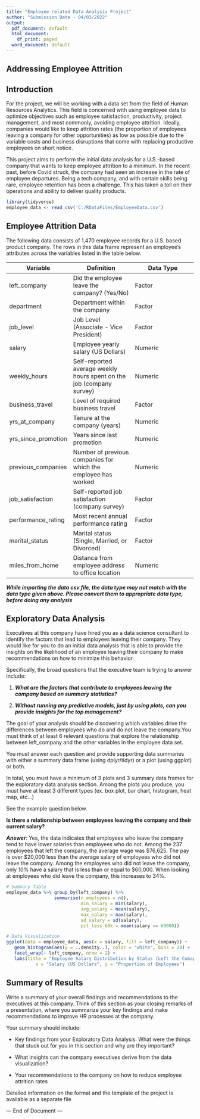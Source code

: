 ---
title: "Employee related Data Analysis Project"
author: "Submission Date - 04/03/2022"
output:
  pdf_document: default
  html_document:
    df_print: paged
  word_document: default
---

## Addressing Employee Attrition


## Introduction
For the project, we will be working with a data set from the field of Human Resources Analytics. This field is concerned with using employee data to optimize objectives such as employee satisfaction, productivity, project management, and most commonly, avoiding employee attrition. Ideally, companies would like to keep attrition rates (the proportion of employees leaving a company for other opportunities) as low as possible due to the variable costs and business disruptions that come with replacing productive employees on short notice.

This project aims to perform the initial data analysis for a U.S.-based company that wants to keep employee attrition to a minimum. In the recent past, before Covid struck, the company had seen an increase in the rate of employee departures. Being a tech company, and with certain skills being rare, employee retention has been a challenge. This has taken a toll on their operations and ability to deliver quality products.


```{r, results='hide', message=FALSE,warning=FALSE }
library(tidyverse)
employee_data <- read_csv('C:/RDataFiles/EmployeeData.csv')
```


## Employee Attrition Data

The following data consists of 1,470 employee records for a U.S. based product company. The rows in this data frame represent an employee's attributes across the variables listed in the table below.

| Variable        | Definition          |Data Type |
|-----------------|-----------------|-----------------|
|left_company	| Did the employee leave the company? (Yes/No)|	Factor |
|department	| Department within the company	| Factor |
| job_level	| Job Level (Associate - Vice President) | Factor |
| salary	| Employee yearly salary (US Dollars)	| Numeric |
| weekly_hours	| Self-reported average weekly hours spent on the job (company survey) | Numeric |
| business_travel	| Level of required business travel	| Factor |
| yrs_at_company	| Tenure at the company (years)	| Numeric |
| yrs_since_promotion |	Years since last promotion	| Numeric |
| previous_companies	| Number of previous companies for which the employee has worked	| Numeric |
| job_satisfaction	| Self-reported job satisfaction (company survey)	| Factor |
| performance_rating	| Most recent annual performance rating	| Factor |
| marital_status	| Marital status (Single, Married, or Divorced)	| Factor |
| miles_from_home	| Distance from employee address to office location	| Numeric |

***While importing the data csv file, the data type may not match with the data type given above. Please convert them to appropriate data type, before doing any analysis ***



## Exploratory Data Analysis


Executives at this company have hired you as a data science consultant to identify the factors that lead to employees leaving their company. They would like for you to do an initial data analysis that is able to provide the insights on the likelihood of an employee leaving their company to make recommendations on how to minimize this behavior.

Specifically, the broad questions that the executive team is trying to answer include:

1. ***What are the factors that contribute to employees leaving the company based on summary statistics?***

2. ***Without running any predictive models, just by using plots, can you provide insights for the top management?***

The goal of your analysis should be discovering which variables drive the differences between employees who do and do not leave the company.You must think of at least 6 relevant questions that explore the relationship between left_company and the other variables in the employee data set.

You must answer each question and provide supporting data summaries with either a summary data frame (using dplyr/tidyr) or a plot (using ggplot) or both.

In total, you must have a minimum of 3 plots and 3 summary data frames for the exploratory data analysis section. Among the plots you produce, you must have at least 3 different types (ex. box plot, bar chart, histogram, heat map, etc…)


See the example question below.

**Is there a relationship between employees leaving the company and their current salary?**

***Answer***: Yes, the data indicates that employees who leave the company tend to have lower salaries than employees who do not. Among the 237 employees that left the company, the average wage was $76,625. The pay is over $20,000 less than the average salary of employees who did not leave the company. 
Among the employees who did not leave the company, only 10% have a salary that is less than or equal to $60,000. When looking at employees who did leave the company, this increases to 34%. 

```{r}
# Summary Table
employee_data %>% group_by(left_company) %>% 
                  summarise(n_employees = n(),
                            min_salary = min(salary),
                            avg_salary = mean(salary),
                            max_salary = max(salary),
                            sd_salary = sd(salary),
                            pct_less_60k = mean(salary <= 60000))
```


```{r}
# Data Visualization
ggplot(data = employee_data, aes(x = salary, fill = left_company)) + 
   geom_histogram(aes(y = ..density..), color = "white", bins = 20) +
   facet_wrap(~ left_company, nrow = 2) +
   labs(title = "Employee Salary Distribution by Status (Left the Comapny - Yes/No)",
           x = "Salary (US Dollars", y = "Proportion of Employees")
```



## Summary of Results 
Write a summary of your overall findings and recommendations to the executives at this company. Think of this section as your closing remarks of a presentation, where you summarize your key findings and make recommendations to improve HR processes at the company.

Your summary should include:

* Key findings from your Exploratory Data Analysis. What were the things that stuck out for you in this section and why are they important?

* What insights can the company executives derive from the data visualization?

* Your recommendations to the company on how to reduce employee attrition rates

Detailed information on the format and the template of the project is available as a separate file

--- End of Document ---

